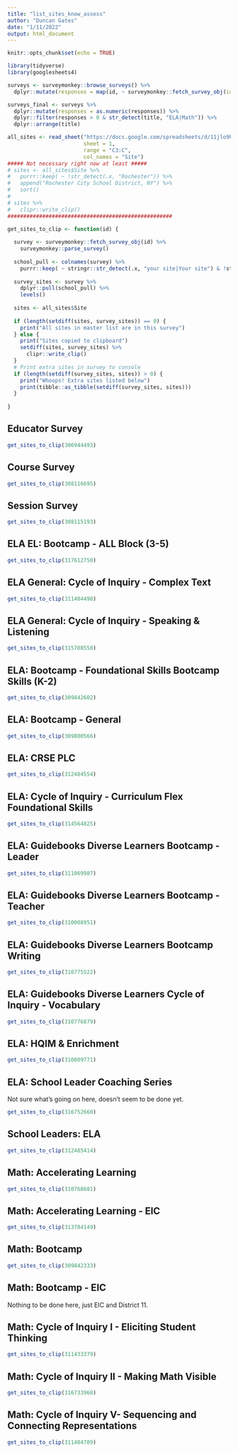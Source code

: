 ```yaml
---
title: "list_sites_know_assess"
author: "Duncan Gates"
date: "1/11/2022"
output: html_document
---
```


```r
knitr::opts_chunk$set(echo = TRUE)

library(tidyverse)
library(googlesheets4)

surveys <- surveymonkey::browse_surveys() %>%
  dplyr::mutate(responses = map(id, ~ surveymonkey::fetch_survey_obj(id = .x)$`response_count`))

surveys_final <- surveys %>%
  dplyr::mutate(responses = as.numeric(responses)) %>%
  dplyr::filter(responses > 0 & str_detect(title, "ELA|Math")) %>%
  dplyr::arrange(title)

all_sites <- read_sheet("https://docs.google.com/spreadsheets/d/11jlo9UeWxZGwunhDb24hZBwAKc5b8ZKM9AYNWZaUyZY/edit#gid=0",
                        sheet = 1,
                        range = "C3:C",
                        col_names = "Site")
##### Not necessary right now at least #####
# sites <- all_sites$Site %>%
#   purrr::keep( ~ !str_detect(.x, "Rochester")) %>%
#   append("Rochester City School District, NY") %>%
#   sort()
# 
# sites %>% 
#   clipr::write_clip()
####################################################

get_sites_to_clip <- function(id) {
  
  survey <- surveymonkey::fetch_survey_obj(id) %>%
    surveymonkey::parse_survey()
  
  school_pull <- colnames(survey) %>%
    purrr::keep( ~ stringr::str_detect(.x, "your site|Your site") & !stringr::str_detect(.x, "Other"))
  
  survey_sites <- survey %>%
    dplyr::pull(school_pull) %>%
    levels()
  
  sites <- all_sites$Site
  
  if (length(setdiff(sites, survey_sites)) == 0) {
    print("All sites in master list are in this survey")
  } else {
    print("Sites copied to clipboard")
    setdiff(sites, survey_sites) %>%
      clipr::write_clip()
  }
  # Print extra sites in survey to console
  if (length(setdiff(survey_sites, sites)) > 0) {
    print("Whoops! Extra sites listed below")
    print(tibble::as_tibble(setdiff(survey_sites, sites)))
  }
  
}
```

## Educator Survey

```r
get_sites_to_clip(306944493)
```


## Course Survey

```r
get_sites_to_clip(308116695)
```

## Session Survey

```r
get_sites_to_clip(308115193)
```

##  ELA EL: Bootcamp - ALL Block (3-5)

```r
get_sites_to_clip(317612750)
```

## ELA General: Cycle of Inquiry - Complex Text

```r
get_sites_to_clip(311404498)
```

## ELA General: Cycle of Inquiry - Speaking & Listening

```r
get_sites_to_clip(315708558)
```

## ELA: Bootcamp - Foundational Skills Bootcamp Skills (K-2)

```r
get_sites_to_clip(309842602)
```

## ELA: Bootcamp - General

```r
get_sites_to_clip(309800566)
```

##  ELA: CRSE PLC

```r
get_sites_to_clip(312484554)
```

## ELA: Cycle of Inquiry - Curriculum Flex Foundational Skills

```r
get_sites_to_clip(314564825)
```

##  ELA: Guidebooks Diverse Learners Bootcamp - Leader

```r
get_sites_to_clip(311069987)
```

##  ELA: Guidebooks Diverse Learners Bootcamp - Teacher

```r
get_sites_to_clip(310008951)
```

##  ELA: Guidebooks Diverse Learners Bootcamp Writing

```r
get_sites_to_clip(310775522)
```

##  ELA: Guidebooks Diverse Learners Cycle of Inquiry - Vocabulary

```r
get_sites_to_clip(310776879)
```

##  ELA: HQIM & Enrichment

```r
get_sites_to_clip(310009771)
```

## ELA: School Leader Coaching Series

Not sure what's going on here, doesn't seem to be done yet.

```r
get_sites_to_clip(316752660)
```

##  School Leaders: ELA

```r
get_sites_to_clip(312485414)
```

##  Math: Accelerating Learning

```r
get_sites_to_clip(310768681)
```

##  Math: Accelerating Learning - EIC

```r
get_sites_to_clip(313784149)
```

##  Math: Bootcamp

```r
get_sites_to_clip(309842333)
```


##  Math: Bootcamp - EIC

Nothing to be done here, just EIC and District 11.

##  Math: Cycle of Inquiry I - Eliciting Student Thinking

```r
get_sites_to_clip(311433379)
```

## Math: Cycle of Inquiry II - Making Math Visible

```r
get_sites_to_clip(316733968)
```

##  Math: Cycle of Inquiry V- Sequencing and Connecting Representations

```r
get_sites_to_clip(311404789)
```
